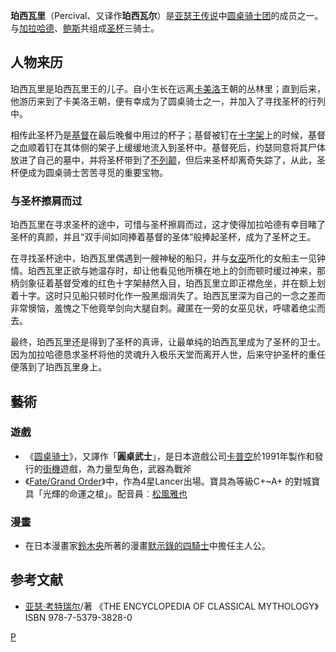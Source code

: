'''珀西瓦里'''（Percival、又译作'''珀西瓦尔'''）是[[亚瑟王传说|亚瑟王传说]]中[[圆桌骑士团|圆桌骑士团]]的成员之一。与[[加拉哈德|加拉哈德]]、[[鲍斯|鲍斯]]共组成[[圣杯|圣杯]]三骑士。

== 人物来历 ==
珀西瓦里是珀西瓦里王的儿子。自小生长在远离[[卡美洛|卡美洛]]王朝的丛林里；直到后来，他游历来到了卡美洛王朝，便有幸成为了圆桌骑士之一，并加入了寻找圣杯的行列中。

相传此圣杯乃是[[基督|基督]]在最后晚餐中用过的杯子；基督被钉在[[十字架|十字架]]上的时候，基督之血顺着钉在其体侧的架子上缓缓地流入到圣杯中。基督死后，约瑟同意将其尸体放进了自己的墓中，并将圣杯带到了[[不列颠|不列颠]]，但后来圣杯却离奇失踪了，从此，圣杯便成为圆桌骑士苦苦寻觅的重要宝物。

=== 与圣杯擦肩而过 ===
珀西瓦里在寻求圣杯的途中，可惜与圣杯擦肩而过，这才使得加拉哈德有幸目睹了圣杯的真颜，并且“双手间如同捧着基督的圣体”般捧起圣杯，成为了圣杯之王。

在寻找圣杯途中，珀西瓦里偶遇到一艘神秘的船只，并与[[女巫|女巫]]所化的女船主一见钟情。珀西瓦里正欲与她温存时，却让他看见他所横在地上的剑而顿时缓过神来，那柄剑象征着基督受难的红色十字架赫然入目，珀西瓦里立即正襟危坐，并在额上划着十字。这时只见船只顿时化作一股黑烟消失了。珀西瓦里深为自己的一念之差而非常懊恼，羞愧之下他竟举剑向大腿自刺。藏匿在一旁的女巫见状，呼啸着绝尘而去。

最终，珀西瓦里还是得到了圣杯的真谛，让最单纯的珀西瓦里成为了圣杯的卫士。因为加拉哈德恳求圣杯将他的灵魂升入极乐天堂而离开人世，后来守护圣杯的重任便落到了珀西瓦里身上。

== 藝術 ==
=== 遊戲 ===
* 《[[圓桌騎士_(遊戲)|圆桌骑士]]》，又譯作「'''圓桌武士'''」，是日本遊戲公司[[卡普空|卡普空]]於1991年製作和發行的[[街機|街機]]遊戲，為力量型角色，武器為戰斧
* 《[[Fate/Grand_Order|Fate/Grand Order]]》中，作為4星Lancer出場。寶具為等級C+~A+ 的對城寶具「光輝的命運之槍」。配音員︰[[松風雅也|松風雅也]]

=== 漫畫 ===
*  在日本漫畫家[[鈴木央|鈴木央]]所著的漫畫[[七大罪_(漫畫)|默示錄的四騎士]]中擔任主人公。

== 参考文献 ==
*[[亚瑟·考特瑞尔|亚瑟·考特瑞尔]]/著 《THE ENCYCLOPEDIA OF CLASSICAL MYTHOLOGY》 ISBN 978-7-5379-3828-0

{{亚瑟王传说}}

[[Category:圆桌骑士|P]]